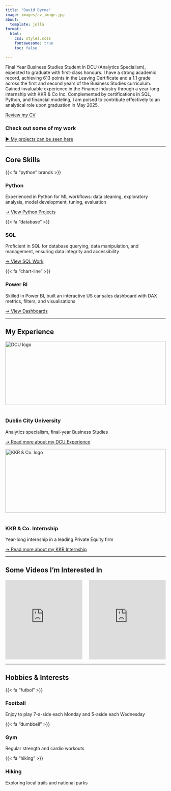 ```yaml
---
title: "David Byrne"
image: images/cv_image.jpg
about:
  template: jolla
format:
  html:
    css: styles.scss
    fontawesome: true
    toc: false

---
```


<div class="hero">
  <p>Final Year Business Studies Student in DCU (Analytics Specialism), expected to graduate with first-class honours.  I have a strong academic record, achieving 613 points in the Leaving Certificate and a 1.1 grade across the first and second years of the Business Studies curriculum. Gained invaluable experience in the Finance industry through a year-long internship with KKR & Co Inc. Complemented by certifications in SQL, Python, and financial modeling, I am poised to contribute effectively to an analytical role upon graduation in May 2025.</p>
</div>

[Review my CV](cv.pdf){.btn .btn-primary}

### Check out some of my work
[► My projects can be seen here](projects.qmd){.projects-link}

<hr class="section-break"/>


## Core Skills

::: {.skill-grid}

::: {.skill-card}
::: {.skill-icon}

{{< fa "python" brands >}}

:::

### Python  
Experienced in Python for ML workflows: data cleaning, exploratory analysis, model development, tuning, evaluation

[→ View Python Projects](projects/baa1027_adv_python.qmd){.btn .btn-primary style=}
:::

::: {.skill-card}
::: {.skill-icon}

{{< fa "database" >}}

:::

### SQL  
Proficient in SQL for database querying, data manipulation, and management, ensuring data integrity and accessibility

[→ View SQL Work](projects/programming&visualisation.qmd){.btn .btn-primary}
:::

::: {.skill-card}
::: {.skill-icon}

{{< fa "chart-line" >}}

:::

### Power BI  
Skilled in Power BI, built an interactive US car sales dashboard with DAX metrics, filters, and visualisations

[→ View Dashboards](projects/programming&visualisation.qmd){.btn .btn-primary}
:::

:::

<hr class="section-break"/>

## My Experience

::: {.skill-grid}

::: {.skill-card}
<img 
  src="images/dcu_logo.png" 
  alt="DCU logo" 
  style="width: 100%; height:200px; object-fit:contain; margin-bottom:1rem;"
/>

### Dublin City University  
Analytics specialism, final-year Business Studies

[→ Read more about my DCU Experience](about_experience/dcu.qmd){.btn .btn-primary}
:::

::: {.skill-card}
<img 
  src="images/kkr_logo.png" 
  alt="KKR & Co. logo" 
  style="width: 100%; height:200px; object-fit:contain; margin-bottom:1rem;"
/>

### KKR & Co. Internship  
Year-long internship in a leading Private Equity firm

[→ Read more about my KKR Internship](about_experience/kkr.qmd){.btn .btn-primary}
:::

:::


<hr class="section-break"/>

## Some Videos I'm Interested In

::: {.columns}

::: {.column width="50%"}
::: {.skill-card}
<iframe 
  width="100%" height="250" 
  src="https://www.youtube.com/embed/WEDIj9JBTC8"
  title="Everything Finance" frameborder="0" allowfullscreen>
</iframe>
:::
:::

::: {.column width="50%"}
::: {.skill-card}
<iframe 
  width="100%" height="250" 
  src="https://www.youtube.com/embed/KKNCiRWd_j0"
  title="AI TED Talk" frameborder="0" allowfullscreen>
</iframe>
:::
:::

:::

<hr class="section-break"/>

## Hobbies & Interests

::: {.skill-grid}

::: {.skill-card}
::: {.skill-icon}
{{< fa "futbol" >}}
:::
### Football  
Enjoy to play 7-a-side each Monday and 5-aside each Wednesday
:::

::: {.skill-card}
::: {.skill-icon}
{{< fa "dumbbell" >}}
:::
### Gym  
Regular strength and cardio workouts 
:::

::: {.skill-card}
::: {.skill-icon}
{{< fa "hiking" >}}
:::
### Hiking  
Exploring local trails and national parks
:::

:::
